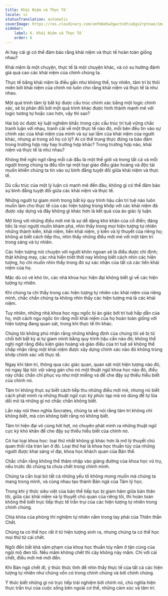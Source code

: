 ```yaml
---
title: Khái Niệm và Thực Tế
locale: vi
statusTranslation: automatic
coverImage: https://res.cloudinary.com/xmfm6mhw3gwctndtcubgx2rptnae/image/upload/v1741354419/small_cover_la_gran_rebelion_28716e29d2.webp
sidebar:
    label: 6. Khái Niệm và Thực Tế
    order: 6
---
```

Ai hay cái gì có thể đảm bảo rằng khái niệm và thực tế hoàn toàn giống nhau?

Khái niệm là một chuyện, thực tế là một chuyện khác, và có xu hướng đánh giá quá cao các khái niệm của chính chúng ta.

Thực tế bằng khái niệm là điều gần như không thể, tuy nhiên, tâm trí bị thôi miên bởi khái niệm của chính nó luôn cho rằng khái niệm và thực tế là như nhau.

Một quá trình tâm lý bất kỳ được cấu trúc chính xác bằng một logic chính xác, sẽ bị phản đối bởi một quá trình khác được hình thành mạnh mẽ với logic tương tự hoặc cao hơn, vậy thì sao?

Hai bộ óc được kỷ luật nghiêm khắc trong các cấu trúc trí tuệ vững chắc tranh luận với nhau, tranh cãi về một thực tế nào đó, mỗi bên đều tin vào sự chính xác của khái niệm của mình và sự sai lầm của khái niệm của người khác, nhưng ai trong số họ có lý? Ai có thể trung thực đứng ra bảo đảm trong trường hợp này hay trường hợp khác? Trong trường hợp nào, khái niệm và thực tế là như nhau?

Không thể nghi ngờ rằng mỗi cái đầu là một thế giới và trong tất cả và mỗi người trong chúng ta đều tồn tại một loại giáo điều giáo hoàng và độc tài muốn khiến chúng ta tin vào sự bình đẳng tuyệt đối giữa khái niệm và thực tế.

Dù cấu trúc của một lý luận có mạnh mẽ đến đâu, không gì có thể đảm bảo sự bình đẳng tuyệt đối giữa các khái niệm và thực tế.

Những người tự giam mình trong bất kỳ quy trình hậu cần trí tuệ nào luôn muốn làm cho thực tế của các hiện tượng trùng khớp với các khái niệm đã được xây dựng và đây không gì khác hơn là kết quả của ảo giác lý luận.

Mở lòng với những điều mới mẻ là sự dễ dàng khó khăn của cổ điển; đáng tiếc là mọi người muốn khám phá, nhìn thấy trong mọi hiện tượng tự nhiên những thành kiến, khái niệm, tiền khái niệm, ý kiến ​​và lý thuyết của riêng họ; không ai biết cách tiếp thu, nhìn thấy những điều mới mẻ với một tâm trí trong sáng và tự nhiên.

Các hiện tượng nói chuyện với người khôn ngoan sẽ là điều được chỉ định; thật không may, các nhà hiền triết thời nay không biết cách nhìn các hiện tượng, họ chỉ muốn nhìn thấy trong đó sự xác nhận của tất cả các tiền khái niệm của họ.

Mặc dù có vẻ khó tin, các nhà khoa học hiện đại không biết gì về các hiện tượng tự nhiên.

Khi chúng ta chỉ thấy trong các hiện tượng tự nhiên các khái niệm của riêng mình, chắc chắn chúng ta không nhìn thấy các hiện tượng mà là các khái niệm.

Tuy nhiên, những nhà khoa học ngu ngốc bị ảo giác bởi trí tuệ hấp dẫn của họ, một cách ngu ngốc tin rằng mỗi khái niệm của họ hoàn toàn giống với hiện tượng đang quan sát, trong khi thực tế thì khác.

Chúng tôi không phủ nhận rằng những khẳng định của chúng tôi sẽ bị từ chối bởi bất kỳ ai tự giam mình bằng quy trình hậu cần nào đó; không thể nghi ngờ rằng điều kiện giáo hoàng và giáo điều của trí tuệ sẽ không thể chấp nhận rằng một khái niệm được xây dựng chính xác nào đó không trùng khớp chính xác với thực tế.

Ngay khi tâm trí, thông qua các giác quan, quan sát một hiện tượng nào đó, nó ngay lập tức vội vàng gán cho nó một thuật ngữ khoa học nào đó, điều này chắc chắn chỉ phục vụ như một miếng vá để che đậy sự thiếu hiểu biết của chính nó.

Tâm trí không thực sự biết cách tiếp thu những điều mới mẻ, nhưng nó biết cách phát minh ra những thuật ngữ cực kỳ phức tạp mà nó dùng để tự lừa dối mô tả những gì nó chắc chắn không biết.

Lần này nói theo nghĩa Socrates, chúng ta sẽ nói rằng tâm trí không chỉ không biết, mà còn không biết rằng nó không biết.

Tâm trí hiện đại vô cùng hời hợt, nó chuyên phát minh ra những thuật ngữ cực kỳ khó khăn để che đậy sự thiếu hiểu biết của chính nó.

Có hai loại khoa học: loại thứ nhất không gì khác hơn là mớ lý thuyết chủ quan thối rữa tràn lan ở đó. Loại thứ hai là khoa học thuần túy của những người được khai sáng vĩ đại, khoa học khách quan của Bản thể.

Chắc chắn rằng không thể thâm nhập vào giảng đường của khoa học vũ trụ, nếu trước đó chúng ta chưa chết trong chính mình.

Chúng ta cần loại bỏ tất cả những yếu tố không mong muốn mà chúng ta mang trong mình, và cùng nhau tạo thành Bản ngã của Tâm lý học.

Trong khi ý thức siêu việt của bản thể tiếp tục bị giam hãm giữa bản thân tôi, giữa các khái niệm và lý thuyết chủ quan của riêng tôi, thì hoàn toàn không thể biết trực tiếp thực tế trần trụi của các hiện tượng tự nhiên trong chính chúng.

Chìa khóa của phòng thí nghiệm tự nhiên nằm trong tay phải của Thiên thần Chết.

Chúng ta có thể học rất ít từ hiện tượng sinh ra, nhưng chúng ta có thể học mọi thứ từ cái chết.

Ngôi đền bất khả xâm phạm của khoa học thuần túy nằm ở tận cùng của ngôi mộ đen tối. Nếu mầm không chết thì cây không nảy mầm. Chỉ với cái chết, điều mới mẻ mới đến.

Khi Bản ngã chết đi, ý thức thức tỉnh để nhìn thấy thực tế của tất cả các hiện tượng tự nhiên như chúng vốn có trong chính chúng và bởi chính chúng.

Ý thức biết những gì nó trực tiếp trải nghiệm bởi chính nó, chủ nghĩa hiện thực trần trụi của cuộc sống bên ngoài cơ thể, những cảm xúc và tâm trí.

